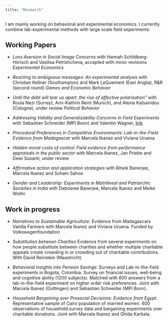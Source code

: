 ```yaml
---
title: "Research"
---
```


I am mainly working on behavioral and experimental economics. I currently combine lab-experimental methods with large scale field experiments.

## Working Papers

- *Loss Aversion in Social Image Concerns* with Hannah Schildberg-Hörisch and Vasilisa Petrishcheva, accepted with minor revisions *Experimental Economics*

- *Reacting to ambiguous messages: An experimental analysis* with Christian Kellner (Southampton) and Mark LeQuement (East Anglia), R&R (second round) *Games and Economic Behavior*

- *Until the debt will tear us apart: the rise of affective polarisation"* with Roula Nezi (Surrey), Ann-Kathrin Reinl (Munich), and Alexia Katsanidou (Cologne), under review *Political Behavior*

- *Addressing Validity and Generalizability Concerns in Field Experiments* with Sebastian Schneider (MPI Bonn) and Valentin Wagner,  [link](https://papers.ssrn.com/sol3/papers.cfm?abstract_id=3637868)

- *Procedural Preferences in Competitive Environments: 	Lab-in-the-Field Evidence from Madagascar* with Marcela Ibanez and Viviana Uruena

- *Hidden moral costs of control: Field evidence from performance appraisals in the public sector* with Marcela Ibanez, Jan Priebe and Dewi Susanti, under review

- *Affirmative action and application strategies* with Ritwik Banerjee, Marcela Ibanez and Soham Sahoo

- *Gender and Leadership: Experiments in Matrilineal and Patriarchic Societies in India* with Debosree Banerjee, Marcela Ibanez and Meike Wollni


## Work in progress


- *Narratives to Sustainable Agriculture*: Evidence from Madagascars Vanilla Farmers with Marcela Ibanez and Viviana Uruena. Funded by Volkswagenfoundation

- *Substitution between Charities* Evidence from several experiments on how people substitute between charities and whether multiple charitable appeals create crowding in or crowding out of charitable contributions. With David Reinstein (Maastricht)

- *Behavioral Insights into Pension Savings*: Surveys and Lab-in-the-field experiments in Bogota, Colombia. Survey on financial issues, well-being
and cognitive ability (1200 subjects). Matched with 600 answers from a lab-in-the-field experiment on higher order risk preferences. Joint with
Marcela Ibanez (Gottingen) and Sebastian Schneider (MPI Bonn).

- *Household Bargaining over Prosocial Decisions: Evidence from Egypt.*
Representative sample of Cairo population of married women. 600 observations of household survey data and bargaining experiments over
charitable donations. Joint with Marcela Ibanez and Ghida Karbala.




